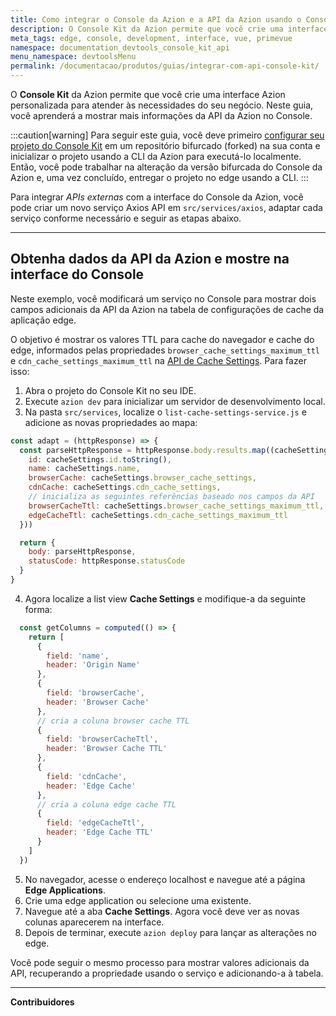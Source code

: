 ```yaml
---
title: Como integrar o Console da Azion e a API da Azion usando o Console Kit
description: O Console Kit da Azion permite que você crie uma interface Azion personalizada para atender às necessidades do seu negócio. Neste guia, você aprenderá a mostrar mais informações da API da Azion no Console.
meta_tags: edge, console, development, interface, vue, primevue
namespace: documentation_devtools_console_kit_api
menu_namespace: devtoolsMenu
permalink: /documentacao/produtos/guias/integrar-com-api-console-kit/
---
```


O **Console Kit** da Azion permite que você crie uma interface Azion personalizada para atender às necessidades do seu negócio. Neste guia, você aprenderá a mostrar mais informações da API da Azion no Console.

:::caution[warning]
Para seguir este guia, você deve primeiro [configurar seu projeto do Console Kit](/pt-br/documentacao/devtools/console-kit/#configure-um-projeto/) em um repositório bifurcado (forked) na sua conta e inicializar o projeto usando a CLI da Azion para executá-lo localmente. Então, você pode trabalhar na alteração da versão bifurcada do Console da Azion e, uma vez concluído, entregar o projeto no edge usando a CLI.
:::

Para integrar *APIs externas* com a interface do Console da Azion, você pode criar um novo serviço Axios API em `src/services/axios`, adaptar cada serviço conforme necessário e seguir as etapas abaixo.

---

## Obtenha dados da API da Azion e mostre na interface do Console

Neste exemplo, você modificará um serviço no Console para mostrar dois campos adicionais da API da Azion na tabela de configurações de cache da aplicação edge.

O objetivo é mostrar os valores TTL para cache do navegador e cache do edge, informados pelas propriedades `browser_cache_settings_maximum_ttl` e `cdn_cache_settings_maximum_ttl` na [API de Cache Settings](https://api.azion.com/#fc4c8368-a64d-4743-9064-58e03786edf4). Para fazer isso:

1. Abra o projeto do Console Kit no seu IDE.
2. Execute `azion dev` para inicializar um servidor de desenvolvimento local.
3. Na pasta `src/services`, localize o `list-cache-settings-service.js` e adicione as novas propriedades ao mapa:

```javascript title="src/services/edge-application-cache-settings-services/list-cache-settings-service.js"
const adapt = (httpResponse) => {
  const parseHttpResponse = httpResponse.body.results.map((cacheSettings) => ({
    id: cacheSettings.id.toString(),
    name: cacheSettings.name,
    browserCache: cacheSettings.browser_cache_settings,
    cdnCache: cacheSettings.cdn_cache_settings,
    // inicializa as seguintes referências baseado nos campos da API
    browserCacheTtl: cacheSettings.browser_cache_settings_maximum_ttl,
    edgeCacheTtl: cacheSettings.cdn_cache_settings_maximum_ttl
  }))

  return {
    body: parseHttpResponse,
    statusCode: httpResponse.statusCode
  }
}
```

4. Agora localize a list view **Cache Settings** e modifique-a da seguinte forma:

```javascript title="src/views/EdgeApplicationsCacheSettings/ListView.vue"
  const getColumns = computed(() => {
    return [
      {
        field: 'name',
        header: 'Origin Name'
      },
      {
        field: 'browserCache',
        header: 'Browser Cache'
      },
      // cria a coluna browser cache TTL
      {
        field: 'browserCacheTtl',
        header: 'Browser Cache TTL'
      },
      {
        field: 'cdnCache',
        header: 'Edge Cache'
      },
      // cria a coluna edge cache TTL
      {
        field: 'edgeCacheTtl',
        header: 'Edge Cache TTL'
      }
    ]
  })
```

5. No navegador, acesse o endereço localhost e navegue até a página **Edge Applications**.
6. Crie uma edge application ou selecione uma existente.
7. Navegue até a aba **Cache Settings**. Agora você deve ver as novas colunas aparecerem na interface.
8. Depois de terminar, execute `azion deploy` para lançar as alterações no edge.

Você pode seguir o mesmo processo para mostrar valores adicionais da API, recuperando a propriedade usando o serviço e adicionando-a à tabela.

---


**Contribuidores**

<AuthorList filePath="src/content/docs/pt-br/pages/guias/devtools/integrar-com-api/index.mdx"/>